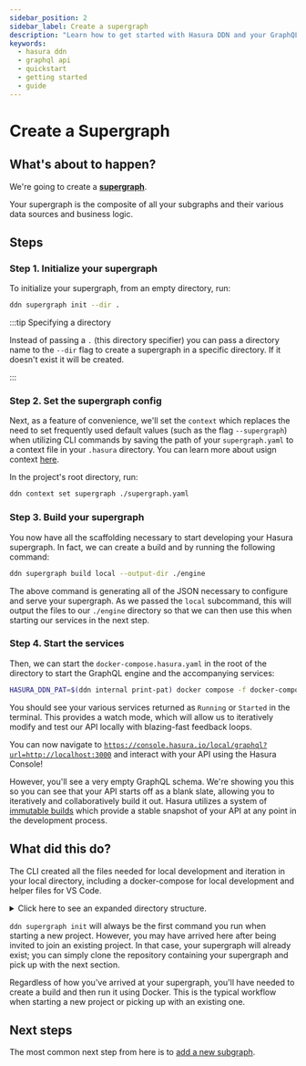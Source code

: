 ```yaml
---
sidebar_position: 2
sidebar_label: Create a supergraph
description: "Learn how to get started with Hasura DDN and your GraphQL API."
keywords:
  - hasura ddn
  - graphql api
  - quickstart
  - getting started
  - guide
---
```


# Create a Supergraph

## What's about to happen?

We're going to create a [**supergraph**](glossary.mdx#supergraph).

Your supergraph is the composite of all your subgraphs and their various data sources and business logic.

## Steps

### Step 1. Initialize your supergraph

To initialize your supergraph, from an empty directory, run:

```bash
ddn supergraph init --dir .
```

:::tip Specifying a directory

Instead of passing a `.` (this directory specifier) you can pass a directory name to the `--dir` flag to create a
supergraph in a specific directory. If it doesn't exist it will be created.

:::

### Step 2. Set the supergraph config

Next, as a feature of convenience, we'll set the `context` which replaces the need to set frequently used default values
(such as the flag `--supergraph`) when utilizing CLI commands by saving the path of your `supergraph.yaml` to a context
file in your `.hasura` directory. You can learn more about usign context [here](/cli/commands/ddn_context.mdx).

In the project's root directory, run:

```bash
ddn context set supergraph ./supergraph.yaml
```

### Step 3. Build your supergraph

You now have all the scaffolding necessary to start developing your Hasura supergraph. In fact, we can create a build
and by running the following command:

```bash
ddn supergraph build local --output-dir ./engine
```

The above command is generating all of the JSON necessary to configure and serve your supergraph. As we passed the
`local` subcommand, this will output the files to our `./engine` directory so that we can then use this when starting
our services in the next step.

### Step 4. Start the services

Then, we can start the `docker-compose.hasura.yaml` in the root of the directory to start the GraphQL engine and the
accompanying services:

```bash
HASURA_DDN_PAT=$(ddn internal print-pat) docker compose -f docker-compose.hasura.yaml watch
```

You should see your various services returned as `Running` or `Started` in the terminal. This provides a watch mode,
which will allow us to iteratively modify and test our API locally with blazing-fast feedback loops.

You can now navigate to
[`https://console.hasura.io/local/graphql?url=http://localhost:3000`](https://console.hasura.io/local/graphql?url=http://localhost:3000)
and interact with your API using the Hasura Console!

However, you'll see a very empty GraphQL schema. We're showing you this so you can see that your API starts off as a
blank slate, allowing you to iteratively and collaboratively build it out. Hasura utilizes a system of
[immutable builds](/project-configuration/builds.mdx) which provide a stable snapshot of your API at any point in the
development process.

## What did this do?

The CLI created all the files needed for local development and iteration in your local directory, including a
docker-compose for local development and helper files for VS Code.

<details>
  <summary>Click here to see an expanded directory structure.</summary>

```bash
.
├── .devcontainer
│  └── devcontainer.json
├── .env.engine
├── .gitattributes
├── .hasura
│  └── context.yaml
├── .vscode
├── docker-compose.hasura.yaml
├── engine
│  ├── auth_config.json
│  ├── metadata.json
│  └── open_dd.json
├── hasura.yaml
├── otel-collector-config.yaml
├── supergraph.yaml
└── supergraph_globals
   ├── .env.supergraph_globals
   ├── auth-config.hml
   ├── compatibility-config.hml
   └── graphql-config.hml
```

</details>

`ddn supergraph init` will always be the first command you run when starting a new project. However, you may have
arrived here after being invited to join an existing project. In that case, your supergraph will already exist; you can
simply clone the repository containing your supergraph and pick up with the next section.

Regardless of how you've arrived at your supergraph, you'll have needed to create a build and then run it using Docker.
This is the typical workflow when starting a new project or picking up with an existing one.

## Next steps

The most common next step from here is to [add a new subgraph](/getting-started/02-init-subgraph.mdx).
